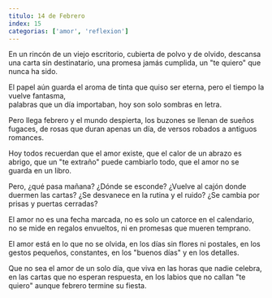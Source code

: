 ```yaml
---
titulo: 14 de Febrero
index: 15
categorias: ['amor', 'reflexion']
---
```


En un rincón de un viejo escritorio,
cubierta de polvo y de olvido,
descansa una carta
sin destinatario,
una promesa jamás cumplida,
un "te quiero" que nunca ha sido.

El papel aún guarda el aroma
de tinta que quiso ser eterna,
pero el tiempo la vuelve fantasma,  
palabras que un día importaban,
hoy son solo sombras en letra.

Pero llega febrero y el mundo despierta,
los buzones se llenan de sueños fugaces,
de rosas que duran apenas un día,
de versos robados a antiguos romances.

Hoy todos recuerdan que el amor existe,
que el calor de un abrazo es abrigo,
que un "te extraño" puede cambiarlo todo,
que el amor no se guarda en un libro.

Pero, ¿qué pasa mañana? ¿Dónde se esconde?
¿Vuelve al cajón donde duermen las cartas?
¿Se desvanece en la rutina y el ruido?
¿Se cambia por prisas y puertas cerradas?

El amor no es una fecha marcada,
no es solo un catorce en el calendario,
no se mide en regalos envueltos,
ni en promesas que mueren temprano.

El amor está en lo que no se olvida,
en los días sin flores ni postales,
en los gestos pequeños, constantes,
en los "buenos días" y en los detalles.

Que no sea el amor de un solo día,
que viva en las horas que nadie celebra,
en las cartas que no esperan respuesta,
en los labios que no callan "te quiero"
aunque febrero termine su fiesta.
